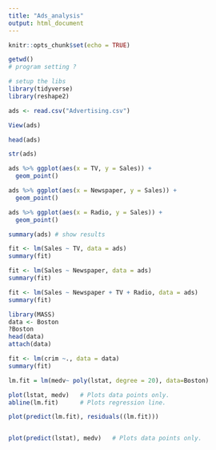 ```yaml
---
title: "Ads_analysis"
output: html_document
---
```


```r
knitr::opts_chunk$set(echo = TRUE)
```

```r
getwd()
# program setting ? 
```
```r
# setup the libs
library(tidyverse)
library(reshape2)
```


```r
ads <- read.csv("Advertising.csv")
```

```r
View(ads)
```

```r
head(ads)
```

```r
str(ads)

```

```r
ads %>% ggplot(aes(x = TV, y = Sales)) +
  geom_point()
```

```r
ads %>% ggplot(aes(x = Newspaper, y = Sales)) +
  geom_point()
```

```r
ads %>% ggplot(aes(x = Radio, y = Sales)) +
  geom_point()
```

```r
summary(ads) # show results  
```

```r
fit <- lm(Sales ~ TV, data = ads)
summary(fit)
```

```r
fit <- lm(Sales ~ Newspaper, data = ads)
summary(fit)
```

```r
fit <- lm(Sales ~ Newspaper + TV + Radio, data = ads)
summary(fit)

```

```r
library(MASS)
data <- Boston
?Boston
head(data)
attach(data)
```

```r
fit <- lm(crim ~., data = data)
summary(fit)
```


```r

lm.fit = lm(medv~ poly(lstat, degree = 20), data=Boston)

plot(lstat, medv)   # Plots data points only.
abline(lm.fit)      # Plots regression line.

plot(predict(lm.fit), residuals((lm.fit)))



```

```r
plot(predict(lstat), medv)   # Plots data points only.

```





















